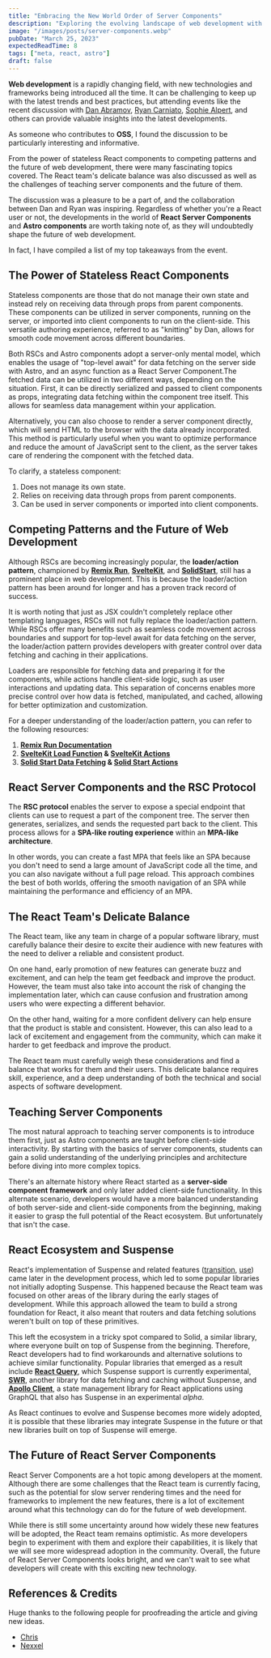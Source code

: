 ```yaml
---
title: "Embracing the New World Order of Server Components"
description: "Exploring the evolving landscape of web development with RSCs and Astro components."
image: "/images/posts/server-components.webp"
pubDate: "March 25, 2023"
expectedReadTime: 8
tags: ["meta, react, astro"]
draft: false
---
```


**Web development** is a rapidly changing field, with new technologies and frameworks being introduced all the time. It can be challenging to keep up with the latest trends and best practices, but attending events like the recent discussion with [Dan Abramov](https://twitter.com/dan_abramov), [Ryan Carniato](https://twitter.com/RyanCarniato), [Sophie Alpert](https://twitter.com/sophiebits), and others can provide valuable insights into the latest developments.

As someone who contributes to **OSS**, I found the discussion to be particularly interesting and informative.

From the power of stateless React components to competing patterns and the future of web development, there were many fascinating topics covered. The React team's delicate balance was also discussed as well as the challenges of teaching server components and the future of them.

The discussion was a pleasure to be a part of, and the collaboration between Dan and Ryan was inspiring. Regardless of whether you're a React user or not, the developments in the world of **React Server Components** and **Astro components** are worth taking note of, as they will undoubtedly shape the future of web development.

In fact, I have compiled a list of my top takeaways from the event.

## The Power of Stateless React Components

Stateless components are those that do not manage their own state and instead rely on receiving data through props from parent components. These components can be utilized in server components, running on the server, or imported into client components to run on the client-side. This versatile authoring experience, referred to as "knitting" by Dan, allows for smooth code movement across different boundaries.

Both RSCs and Astro components adopt a server-only mental model, which enables the usage of "top-level await" for data fetching on the server side with Astro, and an async function as a React Server Component.The fetched data can be utilized in two different ways, depending on the situation. First, it can be directly serialized and passed to client components as props, integrating data fetching within the component tree itself. This allows for seamless data management within your application.

Alternatively, you can also choose to render a server component directly, which will send HTML to the browser with the data already incorporated. This method is particularly useful when you want to optimize performance and reduce the amount of JavaScript sent to the client, as the server takes care of rendering the component with the fetched data.

To clarify, a stateless component:

1. Does not manage its own state.
2. Relies on receiving data through props from parent components.
3. Can be used in server components or imported into client components.

## Competing Patterns and the Future of Web Development

Although RSCs are becoming increasingly popular, the **loader/action pattern**, championed by **[Remix Run](https://remix.run/)**, **[SvelteKit](https://kit.svelte.dev/)**, and [**SolidStart**](https://start.solidjs.com/), still has a prominent place in web development. This is because the loader/action pattern has been around for longer and has a proven track record of success.

It is worth noting that just as JSX couldn't completely replace other templating languages, RSCs will not fully replace the loader/action pattern. While RSCs offer many benefits such as seamless code movement across boundaries and support for top-level await for data fetching on the server, the loader/action pattern provides developers with greater control over data fetching and caching in their applications.

Loaders are responsible for fetching data and preparing it for the components, while actions handle client-side logic, such as user interactions and updating data. This separation of concerns enables more precise control over how data is fetched, manipulated, and cached, allowing for better optimization and customization.

For a deeper understanding of the loader/action pattern, you can refer to the following resources:

1. **[Remix Run Documentation](https://remix.run/docs/en/main/pages/philosophy#serverclient-model)**
2. **[SvelteKit Load Function](https://kit.svelte.dev/docs/load) & [SvelteKit Actions](https://kit.svelte.dev/docs/form-actions)**
3. **[Solid Start Data Fetching](https://start.solidjs.com/core-concepts/data-loading) & [Solid Start Actions](https://start.solidjs.com/core-concepts/actions)**

## React Server Components and the RSC Protocol

The **RSC protocol** enables the server to expose a special endpoint that clients can use to request a part of the component tree. The server then generates, serializes, and sends the requested part back to the client. This process allows for a **SPA-like routing experience** within an **MPA-like architecture**.

In other words, you can create a fast MPA that feels like an SPA because you don't need to send a large amount of JavaScript code all the time, and you can also navigate without a full page reload. This approach combines the best of both worlds, offering the smooth navigation of an SPA while maintaining the performance and efficiency of an MPA.

## The React Team's Delicate Balance

The React team, like any team in charge of a popular software library, must carefully balance their desire to excite their audience with new features with the need to deliver a reliable and consistent product.

On one hand, early promotion of new features can generate buzz and excitement, and can help the team get feedback and improve the product. However, the team must also take into account the risk of changing the implementation later, which can cause confusion and frustration among users who were expecting a different behavior.

On the other hand, waiting for a more confident delivery can help ensure that the product is stable and consistent. However, this can also lead to a lack of excitement and engagement from the community, which can make it harder to get feedback and improve the product.

The React team must carefully weigh these considerations and find a balance that works for them and their users. This delicate balance requires skill, experience, and a deep understanding of both the technical and social aspects of software development.

## Teaching Server Components

The most natural approach to teaching server components is to introduce them first, just as Astro components are taught before client-side interactivity. By starting with the basics of server components, students can gain a solid understanding of the underlying principles and architecture before diving into more complex topics.

There's an alternate history where React started as a **server-side component framework** and only later added client-side functionality. In this alternate scenario, developers would have a more balanced understanding of both server-side and client-side components from the beginning, making it easier to grasp the full potential of the React ecosystem. But unfortunately that isn't the case.

## React Ecosystem and Suspense

React's implementation of Suspense and related features ([transition](https://17.reactjs.org/docs/concurrent-mode-reference.html#usetransition), [use](https://github.com/acdlite/rfcs/blob/first-class-promises/text/0000-first-class-support-for-promises.md?ref=blixt-dev#example-use-in-client-components-and-hooks)) came later in the development process, which led to some popular libraries not initially adopting Suspense. This happened because the React team was focused on other areas of the library during the early stages of development. While this approach allowed the team to build a strong foundation for React, it also meant that routers and data fetching solutions weren't built on top of these primitives.

This left the ecosystem in a tricky spot compared to Solid, a similar library, where everyone built on top of Suspense from the beginning. Therefore, React developers had to find workarounds and alternative solutions to achieve similar functionality. Popular libraries that emerged as a result include **[React Query](https://react-query.tanstack.com/)**, which Suspense support is currently experimental, **[SWR](https://swr.vercel.app/)**, another library for data fetching and caching without Suspense, and **[Apollo Client](https://www.apollographql.com/docs/react/)**, a state management library for React applications using GraphQL that also has Suspense in an experimental _alpha_.

As React continues to evolve and Suspense becomes more widely adopted, it is possible that these libraries may integrate Suspense in the future or that new libraries built on top of Suspense will emerge.

## The Future of React Server Components

React Server Components are a hot topic among developers at the moment. Although there are some challenges that the React team is currently facing, such as the potential for slow server rendering times and the need for frameworks to implement the new features, there is a lot of excitement around what this technology can do for the future of web development.

While there is still some uncertainty around how widely these new features will be adopted, the React team remains optimistic. As more developers begin to experiment with them and explore their capabilities, it is likely that we will see more widespread adoption in the community. Overall, the future of React Server Components looks bright, and we can't wait to see what developers will create with this exciting new technology.

## References & Credits

Huge thanks to the following people for proofreading the article and giving new ideas.

- [Chris](https://www.c-ehrlich.dev/)
- [Nexxel](https://www.nexxel.dev/)
